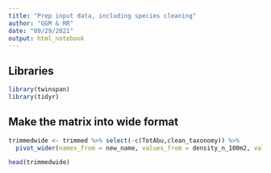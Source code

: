 ```yaml
---
title: "Prep input data, including species cleaning"
author: "GGM & RR"
date: "09/29/2021"
output: html_notebook
---
```


## Libraries
```r
library(twinspan)
library(tidyr)
```


## Make the matrix into wide format
```r
trimmedwide <- trimmed %>% select(-c(TotAbu,clean_taxonomy)) %>%
  pivot_wider(names_from = new_name, values_from = density_n_100m2, values_fill = 0, values_fn = sum)

head(trimmedwide)
```

